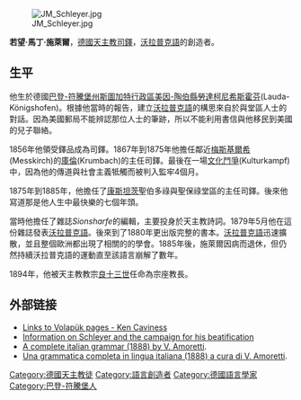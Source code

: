 [[File:JM_Schleyer.jpg|thumb]]

'''若望·馬丁·施萊爾'''{{BD|1831年|7月18日|1912年|8月16日|}}，[[德國|德國]][[天主教|天主教]][[司鐸|司鐸]]，[[沃拉普克語|沃拉普克語]]的創造者。

==生平==
他生於德國[[巴登-符騰堡州|巴登-符騰堡州]][[斯圖加特行政區|斯圖加特行政區]][[美因-陶伯縣|美因-陶伯縣]][[勞達柯尼希斯霍芬|勞達柯尼希斯霍芬]](Lauda-Königshofen)。根據他當時的報告，建立[[沃拉普克語|沃拉普克語]]的構思來自於與堂區人士的對話。因為美國郵局不能辨認那位人士的筆跡，所以不能利用書信與他移民到美國的兒子聯絡。

1856年他領受鐸品成為司鐸。1867年到1875年他擔任鄰近[[梅斯基爾希|梅斯基爾希]](Messkirch)的[[庫倫|庫倫]](Krumbach)的主任司鐸。最後在一場[[德國文化鬥爭|文化鬥爭]](Kulturkampf)中，因為他的傳道與社會主義牴觸而被判入監牢4個月。

1875年到1885年，他擔任了[[康斯坦茨|康斯坦茨]]聖伯多祿與聖保祿堂區的主任司鐸。後來他寫道那是他人生中最快樂的七個年頭。

當時他擔任了雜誌''Sionsharfe''的編輯，主要投身於天主教詩詞。1879年5月他在這份雜誌發表[[沃拉普克語|沃拉普克語]]。後來到了1880年更出版完整的書本。[[沃拉普克語|沃拉普克語]]迅速擴散，並且整個歐洲都出現了相關的的學會。1885年後，施萊爾因病而退休，但仍然持續沃拉普克語的運動直至該語言崩解了數年。

1894年，他被天主教教宗[[良十三世|良十三世]]任命為宗座教長。

== 外部链接 ==
{{commonscat|Johann Martin Schleyer}}
* [http://personal.southern.edu/~caviness/Volapuk/ Links to Volapük pages - Ken Caviness] {{Wayback|url=http://personal.southern.edu/~caviness/Volapuk/ |date=20120204073032 }}
* [http://www.bodanrueckgemeinden.de/english.htm#schleyer Information on Schleyer and the campaign for his beatification] {{Wayback|url=http://www.bodanrueckgemeinden.de/english.htm#schleyer |date=20070928111132 }}
* [https://web.archive.org/web/20070516172951/http://members.xoom.alice.it/volapuk/ A complete italian grammar (1888) by V. Amoretti].
* [https://web.archive.org/web/20070516172951/http://members.xoom.alice.it/volapuk/ Una grammatica completa in lingua italiana (1888) a cura di V. Amoretti].

{{Authority control}}
{{DEFAULTSORT:Schleyer, Johann Martin}}
[[Category:德國天主教徒|Category:德國天主教徒]]
[[Category:語言創造者|Category:語言創造者]]
[[Category:德國語言學家|Category:德國語言學家]]
[[Category:巴登-符騰堡人|Category:巴登-符騰堡人]]
